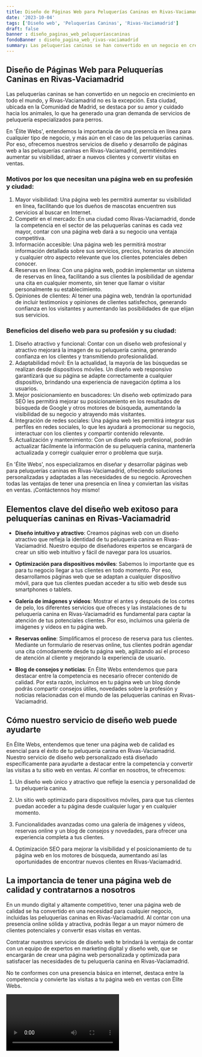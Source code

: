 ```yaml
---
title: Diseño de Páginas Web para Peluquerías Caninas en Rivas-Vaciamadrid
date: '2023-10-04'
tags: ['Diseño web', 'Peluquerías Caninas', 'Rivas-Vaciamadrid']
draft: false
banner : diseño_paginas_web_peluqueríascaninas
fondoBanner : diseño_pagina_web_rivas-vaciamadrid
summary: Las peluquerías caninas se han convertido en un negocio en crecimiento en todo el mundo, y RivasVaciamadrid no es la excepción. Esta ciudad, ubicada en la Comunidad de Madrid, se destaca por su amor y cuidado hacia los animales, lo que ha generado una gran demanda de servicios de peluquería especializados para perros.
---
```


## Diseño de Páginas Web para Peluquerías Caninas en Rivas-Vaciamadrid

Las peluquerías caninas se han convertido en un negocio en crecimiento en todo el mundo, y Rivas-Vaciamadrid no es la excepción. Esta ciudad, ubicada en la Comunidad de Madrid, se destaca por su amor y cuidado hacia los animales, lo que ha generado una gran demanda de servicios de peluquería especializados para perros.

En 'Élite Webs', entendemos la importancia de una presencia en línea para cualquier tipo de negocio, y más aún en el caso de las peluquerías caninas. Por eso, ofrecemos nuestros servicios de diseño y desarrollo de páginas web a las peluquerías caninas en Rivas-Vaciamadrid, permitiéndoles aumentar su visibilidad, atraer a nuevos clientes y convertir visitas en ventas.

### Motivos por los que necesitan una página web en su profesión y ciudad:

1. Mayor visibilidad: Una página web les permitirá aumentar su visibilidad en línea, facilitando que los dueños de mascotas encuentren sus servicios al buscar en Internet.
2. Competir en el mercado: En una ciudad como Rivas-Vaciamadrid, donde la competencia en el sector de las peluquerías caninas es cada vez mayor, contar con una página web dará a su negocio una ventaja competitiva.
3. Información accesible: Una página web les permitirá mostrar información detallada sobre sus servicios, precios, horarios de atención y cualquier otro aspecto relevante que los clientes potenciales deben conocer.
4. Reservas en línea: Con una página web, podrán implementar un sistema de reservas en línea, facilitando a sus clientes la posibilidad de agendar una cita en cualquier momento, sin tener que llamar o visitar personalmente su establecimiento.
5. Opiniones de clientes: Al tener una página web, tendrán la oportunidad de incluir testimonios y opiniones de clientes satisfechos, generando confianza en los visitantes y aumentando las posibilidades de que elijan sus servicios.

### Beneficios del diseño web para su profesión y su ciudad:

1. Diseño atractivo y funcional: Contar con un diseño web profesional y atractivo mejorará la imagen de su peluquería canina, generando confianza en los clientes y transmitiendo profesionalidad.
2. Adaptabilidad móvil: En la actualidad, la mayoría de las búsquedas se realizan desde dispositivos móviles. Un diseño web responsivo garantizará que su página se adapte correctamente a cualquier dispositivo, brindando una experiencia de navegación óptima a los usuarios.
3. Mejor posicionamiento en buscadores: Un diseño web optimizado para SEO les permitirá mejorar su posicionamiento en los resultados de búsqueda de Google y otros motores de búsqueda, aumentando la visibilidad de su negocio y atrayendo más visitantes.
4. Integración de redes sociales: Una página web les permitirá integrar sus perfiles en redes sociales, lo que les ayudará a promocionar su negocio, interactuar con los clientes y compartir contenido relevante.
5. Actualización y mantenimiento: Con un diseño web profesional, podrán actualizar fácilmente la información de su peluquería canina, mantenerla actualizada y corregir cualquier error o problema que surja.

En 'Élite Webs', nos especializamos en diseñar y desarrollar páginas web para peluquerías caninas en Rivas-Vaciamadrid, ofreciendo soluciones personalizadas y adaptadas a las necesidades de su negocio. Aprovechen todas las ventajas de tener una presencia en línea y conviertan las visitas en ventas. ¡Contáctennos hoy mismo!

<GifSeo />

<Cta />

## Elementos clave del diseño web exitoso para peluquerías caninas en Rivas-Vaciamadrid

- **Diseño intuitivo y atractivo**: Creamos páginas web con un diseño atractivo que refleja la identidad de tu peluquería canina en Rivas-Vaciamadrid. Nuestro equipo de diseñadores expertos se encargará de crear un sitio web intuitivo y fácil de navegar para los usuarios.

- **Optimización para dispositivos móviles**: Sabemos lo importante que es para tu negocio llegar a tus clientes en todo momento. Por eso, desarrollamos páginas web que se adaptan a cualquier dispositivo móvil, para que tus clientes puedan acceder a tu sitio web desde sus smartphones o tablets.

- **Galería de imágenes y vídeos**: Mostrar el antes y después de los cortes de pelo, los diferentes servicios que ofreces y las instalaciones de tu peluquería canina en Rivas-Vaciamadrid es fundamental para captar la atención de tus potenciales clientes. Por eso, incluimos una galería de imágenes y vídeos en tu página web.

- **Reservas online**: Simplificamos el proceso de reserva para tus clientes. Mediante un formulario de reservas online, tus clientes podrán agendar una cita cómodamente desde tu página web, agilizando así el proceso de atención al cliente y mejorando la experiencia de usuario.

- **Blog de consejos y noticias**: En Élite Webs entendemos que para destacar entre la competencia es necesario ofrecer contenido de calidad. Por esta razón, incluimos en tu página web un blog donde podrás compartir consejos útiles, novedades sobre la profesión y noticias relacionadas con el mundo de las peluquerías caninas en Rivas-Vaciamadrid.

## Cómo nuestro servicio de diseño web puede ayudarte

En Élite Webs, entendemos que tener una página web de calidad es esencial para el éxito de tu peluquería canina en Rivas-Vaciamadrid. Nuestro servicio de diseño web personalizado está diseñado específicamente para ayudarte a destacar entre la competencia y convertir las visitas a tu sitio web en ventas. Al confiar en nosotros, te ofrecemos:

1. Un diseño web único y atractivo que refleje la esencia y personalidad de tu peluquería canina.

2. Un sitio web optimizado para dispositivos móviles, para que tus clientes puedan acceder a tu página desde cualquier lugar y en cualquier momento.

3. Funcionalidades avanzadas como una galería de imágenes y vídeos, reservas online y un blog de consejos y novedades, para ofrecer una experiencia completa a tus clientes.

4. Optimización SEO para mejorar la visibilidad y el posicionamiento de tu página web en los motores de búsqueda, aumentando así las oportunidades de encontrar nuevos clientes en Rivas-Vaciamadrid.

## La importancia de tener una página web de calidad y contratarnos a nosotros

En un mundo digital y altamente competitivo, tener una página web de calidad se ha convertido en una necesidad para cualquier negocio, incluidas las peluquerías caninas en Rivas-Vaciamadrid. Al contar con una presencia online sólida y atractiva, podrás llegar a un mayor número de clientes potenciales y convertir esas visitas en ventas.

Contratar nuestros servicios de diseño web te brindará la ventaja de contar con un equipo de expertos en marketing digital y diseño web, que se encargarán de crear una página web personalizada y optimizada para satisfacer las necesidades de tu peluquería canina en Rivas-Vaciamadrid.

No te conformes con una presencia básica en internet, destaca entre la competencia y convierte las visitas a tu página web en ventas con Élite Webs.

<Video />

<CtaBot job='Peluquerías Caninas' city='Rivas-Vaciamadrid'/>

<Gmaps query='Rivas-Vaciamadrid+españa+maps' />